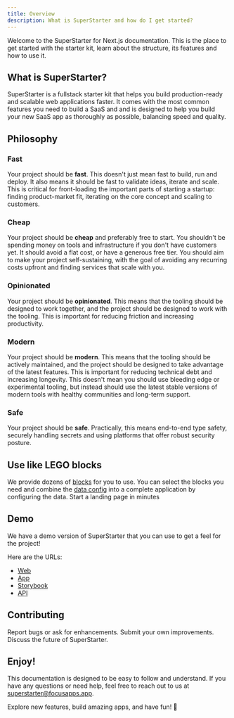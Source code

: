 ```yaml
---
title: Overview
description: What is SuperStarter and how do I get started?
---
```


Welcome to the SuperStarter for Next.js documentation. This is the place to get started with the starter kit, learn about the structure, its features and how to use it.

## What is SuperStarter?

SuperStarter is a fullstack starter kit that helps you build production-ready and scalable web applications faster. It comes with the most common features you need to build a SaaS and and is designed to help you build your new SaaS app as thoroughly as possible, balancing speed and quality.

## Philosophy

### Fast

Your project should be **fast**. This doesn't just mean fast to build, run and deploy. It also means it should be fast to validate ideas, iterate and scale. This is critical for front-loading the important parts of starting a startup: finding product-market fit, iterating on the core concept and scaling to customers.

### Cheap

Your project should be **cheap** and preferably free to start. You shouldn't be spending money on tools and infrastructure if you don't have customers yet. It should avoid a flat cost, or have a generous free tier. You should aim to make your project self-sustaining, with the goal of avoiding any recurring costs upfront and finding services that scale with you.

### Opinionated

Your project should be **opinionated**. This means that the tooling should be designed to work together, and the project should be designed to work with the tooling. This is important for reducing friction and increasing productivity.

### Modern

Your project should be **modern**. This means that the tooling should be actively maintained, and the project should be designed to take advantage of the latest features. This is important for reducing technical debt and increasing longevity. This doesn't mean you should use bleeding edge or experimental tooling, but instead should use the latest stable versions of modern tools with healthy communities and long-term support.

### Safe

Your project should be **safe**. Practically, this means end-to-end type safety, securely handling secrets and using platforms that offer robust security posture.

## Use like LEGO blocks

We provide dozens of [blocks](/packages/design-system/blocks) for you to use. You can select the blocks you need and combine the [data config](/setup/configuration/app-config) into a complete application by configuring the data. Start a landing page in minutes



## Demo

We have a demo version of SuperStarter that you can use to get a feel for the project!

Here are the URLs:

- [Web](https://superstarter-demo.focusapps.app)
- [App](https://app.superstarter-demo.focusapps.app)
- [Storybook](https://storybook.superstarter.focusapps.app)
- [API](https://api.superstarter-demo.focusapps.app/health)


## Contributing

<Card title="Issues" icon="bug" href="https://github.com/focusapps/SuperStarter/issues" horizontal>
  Report bugs or ask for enhancements.
</Card>

<Card title="Pull Requests" icon="hands-clapping" href="https://github.com/focusapps/SuperStarter/pulls" horizontal>
  Submit your own improvements.
</Card>

<Card title="Discussions" icon="comments" href="https://github.com/focusapps/SuperStarter/discussions" horizontal>
  Discuss the future of SuperStarter.
</Card>

## Enjoy! 
This documentation is designed to be easy to follow and understand. If you have any questions or need help, feel free to reach out to us at superstarter@focusapps.app.

Explore new features, build amazing apps, and have fun! 🚀